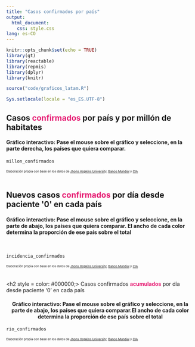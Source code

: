 ```yaml
---
title: "Casos confirmados por país"
output: 
  html_document: 
    css: style.css
lang: es-CO
---
```


```r
knitr::opts_chunk$set(echo = TRUE)
library(gt)
library(reactable)
library(repmis)
library(dplyr)
library(knitr)

source("code/graficos_latam.R")

Sys.setlocale(locale = "es_ES.UTF-8")
```

<h2 style = color: #000000;>
    Casos<span style = "color: #e61b72"> <b>confirmados</b></span> por país y por millón de habitates
</h2>

<h4>Gráfico interactivo: Pase el mouse sobre el gráfico y seleccione, en la parte derecha, los países que quiera comparar.</h4>
```r
millon_confirmados
```
<small><small><small>
Elaboración propia con base en los datos de [Jhons Hopkins University](https://github.com/CSSEGISandData/COVID-19), [Banco Mundial](https://datos.bancomundial.org/indicador/SP.POP.TOTL) y [CIA](https://www.cia.gov/library/publications/the-world-factbook/fields/335rank.html)
</small></small></small>
<br>
<br>

<h2 style = color: #000000;>
    Nuevos casos<span style = "color: #e61b72"> <b>confirmados</b></span> por día desde paciente '0' en cada país
</h2>

<h4>Gráfico interactivo: Pase el mouse sobre el gráfico y seleccione, en la parte de abajo, los países que quiera comparar. El ancho de cada color determina la proporción de ese país sobre el total</h4>
<br>
```r
incidencia_confirmados
```
<small><small><small>
Elaboración propia con base en los datos de [Jhons Hopkins University](https://github.com/CSSEGISandData/COVID-19), [Banco Mundial](https://datos.bancomundial.org/indicador/SP.POP.TOTL) y [CIA](https://www.cia.gov/library/publications/the-world-factbook/fields/335rank.html)
</small></small></small>
<br>
<br>
<br>
<h2 style = color: #000000;>
    Casos confirmados<span style = "color: #e61b72"> <b>acumulados</b></span> por día desde paciente '0' en cada país
</h2>

<br>
<center><h4>Gráfico interactivo: Pase el mouse sobre el gráfico y seleccione, en la parte de abajo, los países que quiera comparar.El ancho de cada color determina la proporción de ese país sobre el total</h4></center>
```r
rio_confirmados
```
<small><small><small>
Elaboración propia con base en los datos de [Jhons Hopkins University](https://github.com/CSSEGISandData/COVID-19), [Banco Mundial](https://datos.bancomundial.org/indicador/SP.POP.TOTL) y [CIA](https://www.cia.gov/library/publications/the-world-factbook/fields/335rank.html)
</small></small></small>
